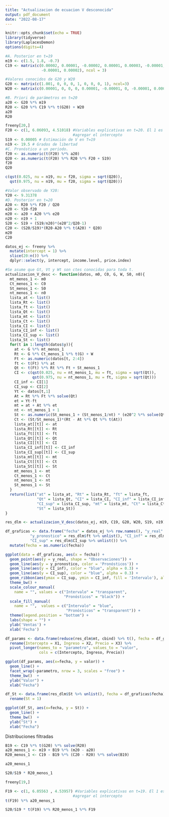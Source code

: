```yaml
---
title: "Actualizacion de ecuacion V desconocida"
output: pdf_document
date: "2022-08-17"
---
```

\fontsize{15}{15}
```r
knitr::opts_chunk$set(echo = TRUE)
library(tidyverse)
library(LaplacesDemon)
options(digits=4)
```

```r
#A. Posterior en t=19
m19 <- c(1.5, 1.8, -0.7)
C19 <- matrix(c(0.00002, 0.00001, -0.00002, 0.00001, 0.00003, -0.00001, -0.00002, 
                -0.00001, 0.00002), ncol = 3)

#Valores conocidos de G20 y W20
G20 <- matrix(c(1.001, 0, 0, 0, 1, 0, 0, 0, 1), ncol=3)
W20 <- matrix(c(0.00001, 0, 0, 0, 0.00001, -0.00001, 0, -0.00001, 0.00005), ncol=3)

#B. Priori de parámetros en t=20
a20 <- G20 %*% m19
R20 <- G20 %*% C19 %*% t(G20) + W20
a20
R20
```



```r
freeny[20,]
F20 <- c(1, 6.06093, 4.51018) #Variables explicativas en t=20. El 1 es para
                              #agregar el intercepto
S19 <- 0.00005 # Estimación de V en T=19
n19 <- 19.5 # Grados de libertad
#C. Pronóstico a un periodo.
f20 <- as.numeric(t(F20) %*% a20)
Q20 <- as.numeric(t(F20) %*% R20 %*% F20 + S19)
f20
Q20
```


```r
c(qst(0.025, nu = n19, mu = f20, sigma = sqrt(Q20)),
  qst(0.975, nu = n19, mu = f20, sigma = sqrt(Q20)))
```

```r
#Valor observado de Y20:
Y20 <- 9.31378
#D. Posterior en t=20
A20 <- R20 %*% F20 / Q20
e20 <- Y20-f20
m20 <- a20 + A20 %*% e20
n20 <- n19 + 1
S20 <- S19 + (S19/n20)*(e20^2/Q20-1)
C20 <- (S20/S19)*(R20-A20 %*% t(A20) * Q20)
m20
C20
```


```r
datos_ej <- freeny %>% 
  mutate(intercept = 1) %>% 
  slice(20:n()) %>% 
  dplyr::select(y, intercept, income.level, price.index)

#Se asume que Gt, Vt y Wt son ctes conocidas para toda t.
actualizacion_V_desc <- function(datos, m0, C0, G, W, S0, n0){
  mt_menos_1 <- m0
  Ct_menos_1 <- C0
  St_menos_1 <- S0
  nt_menos_1 <- n0
  lista_at <- list()
  lista_Rt <- list()
  lista_ft <- list()
  lista_Qt <- list()
  lista_mt <- list()
  lista_Ct <- list()
  lista_CI <- list()
  lista_CI_inf <- list()
  lista_CI_sup <- list()
  lista_St <- list()
  for(t in 1:length(datos$y)){
    at <- G %*% mt_menos_1
    Rt <- G %*% Ct_menos_1 %*% t(G) + W
    Ft <- as.numeric(datos[t, 2:4])
    ft <- t(Ft) %*% at
    Qt <- t(Ft) %*% Rt %*% Ft + St_menos_1
    CI <- c(qst(0.025, nu = nt_menos_1, mu = ft, sigma = sqrt(Qt)),
            qst(0.975, nu = nt_menos_1, mu = ft, sigma = sqrt(Qt)))
    CI_inf <- CI[1]
    CI_sup <- CI[2]
    Yt <- datos[t,1]
    At = Rt %*% Ft %*% solve(Qt)
    et = Yt-ft
    mt = at + At %*% et
    nt <- nt_menos_1 + 1
    St <- as.numeric(St_menos_1 + (St_menos_1/nt) * (e20^2 %*% solve(Qt) - 1))
    Ct <- (St/St_menos_1)*(Rt - At %*% Qt %*% t(At))
    lista_at[[t]] <- at
    lista_Rt[[t]] <- Rt
    lista_ft[[t]] <- ft
    lista_Qt[[t]] <- Qt
    lista_CI[[t]] <- CI
    lista_CI_inf[[t]] <- CI_inf
    lista_CI_sup[[t]] <- CI_sup
    lista_mt[[t]] <- mt
    lista_Ct[[t]] <- Ct
    lista_St[[t]] <- St
    mt_menos_1 <- mt
    Ct_menos_1 <- Ct
    nt_menos_1 <- nt
    St_menos_1 <- St
  }
  return(list("at" = lista_at, "Rt" = lista_Rt, "ft" = lista_ft, 
              "Qt" = lista_Qt, "CI" = lista_CI, "CI_inf" = lista_CI_inf, 
              "CI_sup" = lista_CI_sup, "mt" = lista_mt, "Ct" = lista_Ct,
              "St" = lista_St))
}
```


```r
res_dlm <- actualizacion_V_desc(datos_ej, m19, C19, G20, W20, S19, n19)
```


```r
df_graficas <- data.frame("fecha" = datos_ej %>% row.names(), "y_real" = datos_ej$y, 
           "y_pronostico" = res_dlm$ft %>% unlist(), "CI_inf" = res_dlm$CI_inf %>% unlist(),
           "CI_sup" = res_dlm$CI_sup %>% unlist()) %>% 
  mutate(fecha = as.numeric(fecha))
```


```r
ggplot(data = df_graficas, aes(x = fecha)) +
  geom_point(aes(y = y_real, shape = "Observaciones")) +
  geom_line(aes(y = y_pronostico, color = 'Pronósticos')) +
  geom_line(aes(y = CI_inf), color = "blue", alpha = 0.3) +
  geom_line(aes(y = CI_sup), color = "blue", alpha = 0.3) + 
  geom_ribbon(aes(ymax = CI_sup, ymin = CI_inf, fill = 'Intervalo'), alpha = 0.3) +
  theme_bw() +
  scale_colour_manual(
    name = "", values = c("Intervalo" = "transparent",
                          "Pronósticos" = "black")) +
  scale_fill_manual(
    name = "",  values = c("Intervalo" = "blue",
                           "Pronósticos" = "transparent")) +
  theme(legend.position = "bottom") +
  labs(shape = "") +
  ylab('Ventas') +
  xlab('Fecha')
```


```r
df_params <- data.frame(reduce(res_dlm$mt, cbind) %>% t(), fecha = df_graficas$fecha)  %>% 
  rename(Intercepto = X1, Ingreso = X2, Precio = X3) %>% 
  pivot_longer(names_to = "parametro", values_to = "valor", 
               cols = c(Intercepto, Ingreso, Precio))
```

```r
ggplot(df_params, aes(x=fecha, y = valor)) +
  geom_line() +
  facet_wrap(~parametro, nrow = 3, scales = "free") +
  theme_bw()  +
  ylab("Valor") +
  xlab("Fecha")
```

```r
df_St <- data.frame(res_dlm$St %>% unlist(), fecha = df_graficas$fecha) %>% 
  rename(St = 1)
```

```r
ggplot(df_St, aes(x=fecha, y = St)) +
  geom_line() +
  theme_bw()  +
  ylab("St") +
  xlab("Fecha")
```


Distribuciones filtradas

```r
B19 <- C19 %*% t(G20) %*% solve(R20)
a20_menos_1 <- m19 + B19 %*% (m20 - a20)
R20_menos_1 <- C19 - B19 %*% (C20 - R20) %*% solve(B19)

a20_menos_1

S20/S19 * R20_menos_1
```


```r
freeny[19,]
```


```r
F19 <- c(1, 6.05563	, 4.53957) #Variables explicativas en t=19. El 1 es para
                              #agregar el intercepto
t(F19) %*% a20_menos_1

S20/S19 * t(F19) %*% R20_menos_1 %*% F19
```


